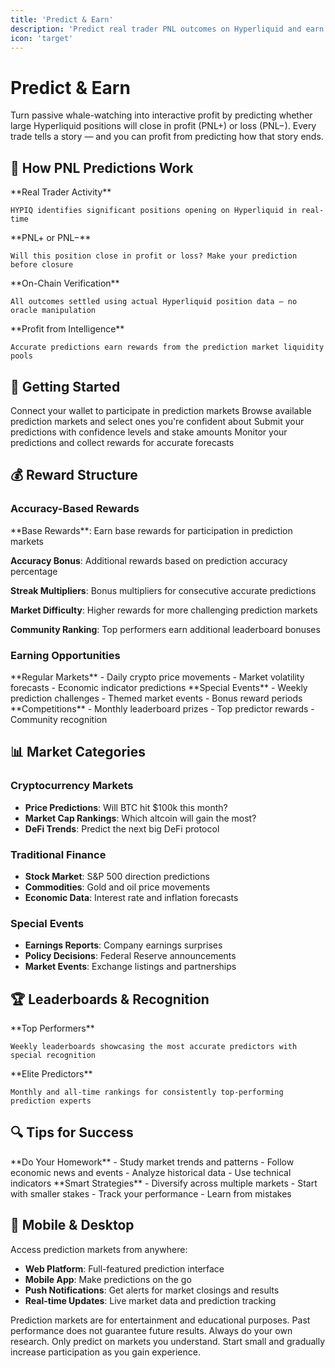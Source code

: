 ```yaml
---
title: 'Predict & Earn'
description: 'Predict real trader PNL outcomes on Hyperliquid and earn rewards'
icon: 'target'
---
```


# Predict & Earn

Turn passive whale-watching into interactive profit by predicting whether large Hyperliquid positions will close in profit (PNL+) or loss (PNL−). Every trade tells a story — and you can profit from predicting how that story ends.

## 🎯 How PNL Predictions Work

<CardGroup cols={2}>
  <Card title="Spot Large Positions" icon="search">
    **Real Trader Activity**
    
    HYPIQ identifies significant positions opening on Hyperliquid in real-time
  </Card>
  <Card title="Predict Outcomes" icon="target">
    **PNL+ or PNL−**
    
    Will this position close in profit or loss? Make your prediction before closure
  </Card>
  <Card title="Transparent Settlement" icon="shield">
    **On-Chain Verification**
    
    All outcomes settled using actual Hyperliquid position data — no oracle manipulation
  </Card>
  <Card title="Earn from Accuracy" icon="coins">
    **Profit from Intelligence**
    
    Accurate predictions earn rewards from the prediction market liquidity pools
  </Card>
</CardGroup>

## 🚀 Getting Started

<Steps>
  <Step title="Connect Wallet" icon="wallet">
    Connect your wallet to participate in prediction markets
  </Step>
  <Step title="Choose Markets" icon="search">
    Browse available prediction markets and select ones you're confident about
  </Step>
  <Step title="Make Predictions" icon="target">
    Submit your predictions with confidence levels and stake amounts
  </Step>
  <Step title="Track & Earn" icon="trophy">
    Monitor your predictions and collect rewards for accurate forecasts
  </Step>
</Steps>

## 💰 Reward Structure

### Accuracy-Based Rewards
<Accordion title="How Rewards Are Calculated">
  **Base Rewards**: Earn base rewards for participation in prediction markets
  
  **Accuracy Bonus**: Additional rewards based on prediction accuracy percentage
  
  **Streak Multipliers**: Bonus multipliers for consecutive accurate predictions
  
  **Market Difficulty**: Higher rewards for more challenging prediction markets
  
  **Community Ranking**: Top performers earn additional leaderboard bonuses
</Accordion>

### Earning Opportunities
<CardGroup cols={3}>
  <Card title="Daily Predictions" icon="calendar">
    **Regular Markets**
    - Daily crypto price movements
    - Market volatility forecasts
    - Economic indicator predictions
  </Card>
  <Card title="Weekly Challenges" icon="zap">
    **Special Events**
    - Weekly prediction challenges
    - Themed market events
    - Bonus reward periods
  </Card>
  <Card title="Monthly Contests" icon="trophy">
    **Competitions**
    - Monthly leaderboard prizes
    - Top predictor rewards
    - Community recognition
  </Card>
</CardGroup>

## 📊 Market Categories

### Cryptocurrency Markets
- **Price Predictions**: Will BTC hit $100k this month?
- **Market Cap Rankings**: Which altcoin will gain the most?
- **DeFi Trends**: Predict the next big DeFi protocol

### Traditional Finance
- **Stock Market**: S&P 500 direction predictions
- **Commodities**: Gold and oil price movements
- **Economic Data**: Interest rate and inflation forecasts

### Special Events
- **Earnings Reports**: Company earnings surprises
- **Policy Decisions**: Federal Reserve announcements
- **Market Events**: Exchange listings and partnerships

## 🏆 Leaderboards & Recognition

<CardGroup cols={2}>
  <Card title="Weekly Rankings" icon="medal">
    **Top Performers**
    
    Weekly leaderboards showcasing the most accurate predictors with special recognition
  </Card>
  <Card title="Hall of Fame" icon="crown">
    **Elite Predictors**
    
    Monthly and all-time rankings for consistently top-performing prediction experts
  </Card>
</CardGroup>

## 🔍 Tips for Success

<CardGroup cols={2}>
  <Card title="Research & Analysis" icon="search">
    **Do Your Homework**
    - Study market trends and patterns
    - Follow economic news and events
    - Analyze historical data
    - Use technical indicators
  </Card>
  <Card title="Risk Management" icon="shield">
    **Smart Strategies**
    - Diversify across multiple markets
    - Start with smaller stakes
    - Track your performance
    - Learn from mistakes
  </Card>
</CardGroup>

## 📱 Mobile & Desktop

Access prediction markets from anywhere:
- **Web Platform**: Full-featured prediction interface
- **Mobile App**: Make predictions on the go
- **Push Notifications**: Get alerts for market closings and results
- **Real-time Updates**: Live market data and prediction tracking

<Info>
  Prediction markets are for entertainment and educational purposes. Past performance does not guarantee future results. Always do your own research.
</Info>

<Warning>
  Only predict on markets you understand. Start small and gradually increase participation as you gain experience.
</Warning>